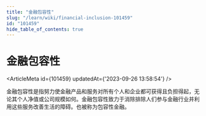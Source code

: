 ```yaml
---
title: "金融包容性"
slug: "/learn/wiki/financial-inclusion-101459"
id: "101459"
hide_table_of_contents: true
---
```



# 金融包容性

<ArticleMeta id={101459} updatedAt={'2023-09-26 13:58:54'} />
<div className='border-solid border-b border-t-0 my-4 border-[var(--ifm-color-gray-300)]' />

金融包容性是指努力使金融产品和服务对所有个人和企业都可获得且负担得起，无论其个人净值或公司规模如何。金融包容性致力于消除排除人们参与金融行业并利用这些服务改善生活的障碍。也被称为包容性金融。
